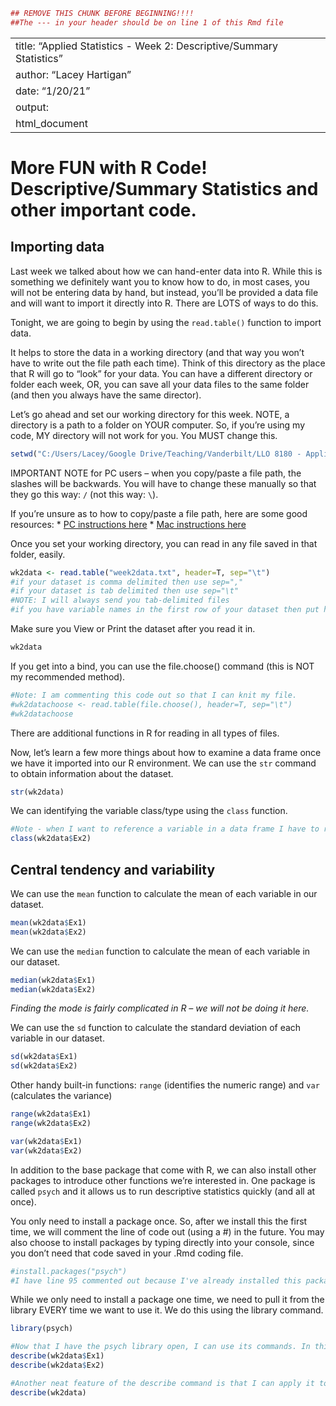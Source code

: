 ```{r}
## REMOVE THIS CHUNK BEFORE BEGINNING!!!! 
##The --- in your header should be on line 1 of this Rmd file
```
---
title: "Applied Statistics - Week 2: Descriptive/Summary Statistics"
author: "Lacey Hartigan"
date: "1/20/21"
output:
  html_document
---

# More FUN with R Code! Descriptive/Summary Statistics and other important code.
 
## Importing data
Last week we talked about how we can hand-enter data into R. While this is something we definitely want you to know how to do, in most cases, you will not be entering data by hand, but instead, you'll be provided a data file and will want to import it directly into R. There are LOTS of ways to do this. 

Tonight, we are going to begin by using the `read.table()` function to import data.

It helps to store the data in a working directory (and that way you won't have to write out the file path each time). Think of this directory as the place that R will go to "look" for your data. You can have a different directory or folder each week, OR, you can save all your data files to the same folder (and then you always have the same director). 

Let's go ahead and set our working directory for this week. NOTE, a directory is a path to a folder on YOUR computer. So, if you're using my code, MY directory will not work for you. You MUST change this. 
```{r}
setwd("C:/Users/Lacey/Google Drive/Teaching/Vanderbilt/LLO 8180 - Applied Stats/Week 2")
```
IMPORTANT NOTE for PC users -- when you copy/paste a file path, the slashes will be backwards. You will have to change these manually so that they go this way: `/` (not this way: `\`). 

If you're unsure as to how to copy/paste a file path, here are some good resources:
* [PC instructions here](https://www.howtogeek.com/670447/how-to-copy-the-full-path-of-a-file-on-windows-10/)
* [Mac instructions here](https://osxdaily.com/2015/11/05/copy-file-path-name-text-mac-os-x-finder/)

Once you set your working directory, you can read in any file saved in that folder, easily.
```{r}
wk2data <- read.table("week2data.txt", header=T, sep="\t")
#if your dataset is comma delimited then use sep="," 
#if your dataset is tab delimited then use sep="\t" 
#NOTE: I will always send you tab-delimited files
#if you have variable names in the first row of your dataset then put header=T, otherwise header=F
```

Make sure you View or Print the dataset after you read it in.
```{r}
wk2data
```

If you get into a bind, you can use the file.choose() command (this is NOT my recommended method).
```{r}
#Note: I am commenting this code out so that I can knit my file. 
#wk2datachoose <- read.table(file.choose(), header=T, sep="\t")
#wk2datachoose
```

There are additional functions in R for reading in all types of files.

Now, let's learn a few more things about how to examine a data frame once we have it imported into our R environment. We can use the `str` command to obtain information about the dataset. 
```{r}
str(wk2data)
```

We can identifying the variable class/type using the `class` function.
```{r}
#Note - when I want to reference a variable in a data frame I have to reference the data frame name first
class(wk2data$Ex2)
```
## Central tendency and variability

We can use the `mean` function to calculate the mean of each variable in our dataset. 
```{r}
mean(wk2data$Ex1)
mean(wk2data$Ex2)
```

We can use the `median` function to calculate the mean of each variable in our dataset. 
```{r}
median(wk2data$Ex1)
median(wk2data$Ex2)
```

*Finding the mode is fairly complicated in R -- we will not be doing it here.*

We can use the `sd` function to calculate the standard deviation of each variable in our dataset. 
```{r}
sd(wk2data$Ex1)
sd(wk2data$Ex2)
```

Other handy built-in functions: `range` (identifies the numeric range) and `var` (calculates the variance)
```{r}
range(wk2data$Ex1)
range(wk2data$Ex2)

var(wk2data$Ex1)
var(wk2data$Ex2)
```

In addition to the base package that come with R, we can also install other packages to introduce other functions we're interested in. One package is called `psych` and it allows us to run descriptive statistics quickly (and all at once). 

You only need to install a package once. So, after we install this the first time, we will comment the line of code out (using a #) in the future. You may also choose to install packages by typing directly into your console, since you don't need that code saved in your .Rmd coding file. 
```{r}
#install.packages("psych") 
#I have line 95 commented out because I've already installed this package and don't need to do so again. In order for you to install it, you should remove the # at the beginning of the line and run this code chunk. 
```

While we only need to install a package one time, we need to pull it from the library EVERY time we want to use it. We do this using the library command. 
```{r}
library(psych) 

#Now that I have the psych library open, I can use its commands. In this case I'm interested in the describe function (that will give us descriptive stats on our variable).
describe(wk2data$Ex1)
describe(wk2data$Ex2)

#Another neat feature of the describe command is that I can apply it to a whole dataset at once (rather than run it variable by variable). 
describe(wk2data)
```


